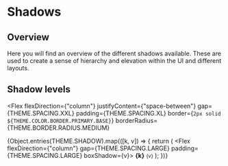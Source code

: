 <!-- Shadows.stories.mdx -->


<Meta title="Foundations/Shadows" />

# Shadows

## Overview

Here you will find an overview of the different shadows available. These are used to create a sense of hierarchy and elevation within the UI and different layouts.

<GlobalStyle />

## Shadow levels

<Flex
  flexDirection={"column"}
  justifyContent={"space-between"}
  gap={THEME.SPACING.XXL}
  padding={THEME.SPACING.XL}
  border={`2px solid ${THEME.COLOR.BORDER.PRIMARY.BASE}`}
  borderRadius={THEME.BORDER.RADIUS.MEDIUM}
>
  {Object.entries(THEME.SHADOW).map(([k, v]) => {
    return (
      <Flex flexDirection={"column"} gap={THEME.SPACING.LARGE} padding={THEME.SPACING.LARGE} boxShadow={v}>
        <b>{k}</b>
        <small>{v}</small>
      </Flex>
    );
  })}
</Flex>
